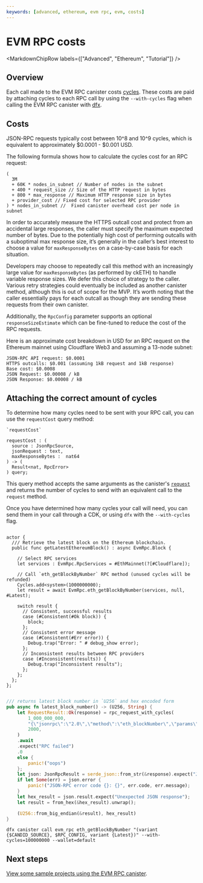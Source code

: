 ```yaml
---
keywords: [advanced, ethereum, evm rpc, evm, costs]
---
```



# EVM RPC costs

<MarkdownChipRow labels={["Advanced", "Ethereum", "Tutorial"]} />

## Overview

Each call made to the EVM RPC canister costs [cycles](/docs/current/developer-docs/getting-started/cycles/cycles-faucet). These costs are paid by attaching cycles to each RPC call by using the `--with-cycles` flag when calling the EVM RPC canister with [dfx](/docs/current/developer-docs/developer-tools/cli-tools/cli-reference/dfx-canister#dfx-canister-call).

## Costs

JSON-RPC requests typically cost between 10^8 and 10^9 cycles, which is equivalent to approximately $0.0001 - $0.001 USD.

The following formula shows how to calculate the cycles cost for an RPC request:

```
(
  3M
  + 60K * nodes_in_subnet // Number of nodes in the subnet
  + 400 * request_size // Size of the HTTP request in bytes
  + 800 * max_response // Maximum HTTP response size in bytes
  + provider_cost // Fixed cost for selected RPC provider
) * nodes_in_subnet //  Fixed canister overhead cost per node in subnet
```

In order to accurately measure the HTTPS outcall cost and protect from an accidental large responses, the caller must specify the maximum expected number of bytes. Due to the potentially high cost of performing outcalls with a suboptimal max response size, it’s generally in the caller’s best interest to choose a value for `maxResponseBytes` on a case-by-case basis for each situation.

Developers may choose to repeatedly call this method with an increasingly large value for `maxResponseBytes` (as performed by ckETH) to handle variable response sizes. We defer this choice of strategy to the caller. Various retry strategies could eventually be included as another canister method, although this is out of scope for the MVP. It’s worth noting that the caller essentially pays for each outcall as though they are sending these requests from their own canister.

Additionally, the `RpcConfig` parameter supports an optional `responseSizeEstimate` which can be fine-tuned to reduce the cost of the RPC requests.

Here is an approximate cost breakdown in USD for an RPC request on the Ethereum mainnet using Cloudflare Web3 and assuming a 13-node subnet:

```
JSON-RPC API request: $0.0001
HTTPS outcalls: $0.001 (assuming 1kB request and 1kB response)
Base cost: $0.0008
JSON Request: $0.00008 / kB
JSON Response: $0.00008 / kB
```

## Attaching the correct amount of cycles

To determine how many cycles need to be sent with your RPC call, you can use the `requestCost` query method:

```
`requestCost`

requestCost : (
  source : JsonRpcSource,
  jsonRequest : text,
  maxResponseBytes :  nat64
) -> (
  Result<nat, RpcError>
) query;
```

This query method accepts the same arguments as the canister's [`request`](evm-rpc.mdx#custom-json-rpc-requests) and returns the number of cycles to send with an equivalent call to the `request` method.

Once you have determined how many cycles your call will need, you can send them in your call through a CDK, or using `dfx` with the `--with-cycles` flag.

<AdornedTabs groupId="languages">
<TabItem value="motoko" label="Motoko" default>

```motoko

actor {
  /// Retrieve the latest block on the Ethereum blockchain.
  public func getLatestEthereumBlock() : async EvmRpc.Block {

    // Select RPC services
    let services : EvmRpc.RpcServices = #EthMainnet(?[#Cloudflare]);

    // Call `eth_getBlockByNumber` RPC method (unused cycles will be refunded)
    Cycles.add<system>(1000000000);
    let result = await EvmRpc.eth_getBlockByNumber(services, null, #Latest);

    switch result {
      // Consistent, successful results
      case (#Consistent(#Ok block)) {
        block;
      };
      // Consistent error message
      case (#Consistent(#Err error)) {
        Debug.trap("Error: " # debug_show error);
      };
      // Inconsistent results between RPC providers
      case (#Inconsistent(results)) {
        Debug.trap("Inconsistent results");
      };
    };
  };
};
```


</TabItem>
<TabItem value="rust" label="Rust">

```rust

/// returns latest block number in `U256` and hex encoded form
pub async fn latest_block_number() -> (U256, String) {
    let RequestResult::Ok(response) = rpc_request_with_cycles(
        1_000_000_000,
        "{\"jsonrpc\":\"2.0\",\"method\":\"eth_blockNumber\",\"params\":[]}".into(),
        2000,
    )
    .await
    .expect("RPC failed")
    .0
    else {
        panic!("oops")
    };
    let json: JsonRpcResult = serde_json::from_str(&response).expect("JSON was not well-formatted");
    if let Some(err) = json.error {
        panic!("JSON-RPC error code {}: {}", err.code, err.message);
    }
    let hex_result = json.result.expect("Unexpected JSON response");
    let result = from_hex(&hex_result).unwrap();

    (U256::from_big_endian(&result), hex_result)
}

```

</TabItem>
<TabItem value="dfx" label="dfx">

```
dfx canister call evm_rpc eth_getBlockByNumber "(variant {$CANDID_SOURCE}, $RPC_CONFIG, variant {Latest})" --with-cycles=100000000 --wallet=default
```

</TabItem>
</AdornedTabs>

## Next steps

[View some sample projects using the EVM RPC canister](samples.mdx).






